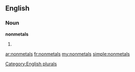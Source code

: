 ==English==

===Noun===
'''nonmetals'''

# {{plural of|[[nonmetal]]}}

[[Category:English plurals]]

[[ar:nonmetals]]
[[fr:nonmetals]]
[[my:nonmetals]]
[[simple:nonmetals]]